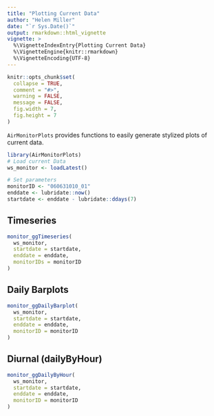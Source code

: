 ```yaml
---
title: "Plotting Current Data"
author: "Helen Miller"
date: "`r Sys.Date()`"
output: rmarkdown::html_vignette
vignette: >
  %\VignetteIndexEntry{Plotting Current Data}
  %\VignetteEngine{knitr::rmarkdown}
  %\VignetteEncoding{UTF-8}
---
```


```r
knitr::opts_chunk$set(
  collapse = TRUE,
  comment = "#>",
  warning = FALSE,
  message = FALSE,
  fig.width = 7,
  fig.height = 7
)
```

`AirMonitorPlots` provides functions to easily generate stylized plots of current data. 


```r
library(AirMonitorPlots)
# Load current Data
ws_monitor <- loadLatest()
```

```r
# Set parameters
monitorID <- "060631010_01"
enddate <- lubridate::now()
startdate <- enddate - lubridate::ddays(7)
```

## Timeseries

```r
monitor_ggTimeseries(
  ws_monitor,
  startdate = startdate,
  enddate = enddate,
  monitorIDs = monitorID
)
```

## Daily Barplots

```r
monitor_ggDailyBarplot(
  ws_monitor,
  startdate = startdate,
  enddate = enddate,
  monitorID = monitorID
)
```

## Diurnal (dailyByHour)

```r
monitor_ggDailyByHour(
  ws_monitor,
  startdate = startdate,
  enddate = enddate,
  monitorID = monitorID
) 
```
